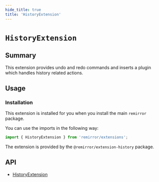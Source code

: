 ```yaml
---
hide_title: true
title: 'HistoryExtension'
---
```


# `HistoryExtension`

## Summary

This extension provides undo and redo commands and inserts a plugin which handles history related actions.

## Usage

### Installation

This extension is installed for you when you install the main `remirror` package.

You can use the imports in the following way:

```ts
import { HistoryExtension } from 'remirror/extensions';
```

The extension is provided by the `@remirror/extension-history` package.

## API

- [HistoryExtension](../api/extension-history)
